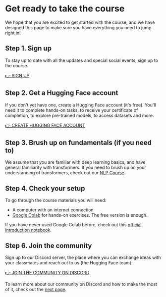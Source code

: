 # Get ready to take the course

We hope that you are excited to get started with the course, and we have designed this page to make sure you have
everything you need to jump right in!

## Step 1. Sign up

To stay up to date with all the updates and special social events, sign up to the course.

[👉 SIGN UP](http://eepurl.com/insvcI)

## Step 2. Get a Hugging Face account

If you don't yet have one, create a Hugging Face account (it's free). You'll need it to complete hands-on tasks, to
receive your certificate of completion, to explore pre-trained models, to access datasets and more.

[👉 CREATE HUGGING FACE ACCOUNT](https://huggingface.co/join)

## Step 3. Brush up on fundamentals (if you need to)

We assume that you are familiar with deep learning basics, and have general familiarity with transformers. If you need
to brush up on your understanding of transformers, check out our [NLP Course](https://huggingface.co/course/chapter1/1).

## Step 4. Check your setup

To go through the course materials you will need:
- A computer with an internet connection
- [Google Colab](https://colab.research.google.com) for hands-on exercises. The free version is enough.

If you have never used Google Colab before, check out this [official introduction notebook](https://colab.research.google.com/notebooks/intro.ipynb).

## Step 6. Join the community

Sign up to our Discord server, the place where you can exchange ideas with your classmates and reach out to us (the Hugging Face team).

[👉 JOIN THE COMMUNITY ON DISCORD](http://hf.co/join/discord)

To learn more about our community on Discord and how to make the most of it, check out the [next page](community).

